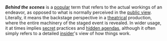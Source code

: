 
'''''Behind the scenes''''' is a [[popularity|popular]] term that refers to  the actual workings of an endeavor, as opposed to what is normally perceived in the [[public view]]. Literally, it means the backstage perspective in a [[theatre|theatrical]] production, where the entire machinery of the staged event is revealed. In wider usage, it at times implies [[secret]] practices and [[hidden agenda]]s, although it often simply refers to a detailed [[insider]]'s view of how things work.

{{vocab-stub}}